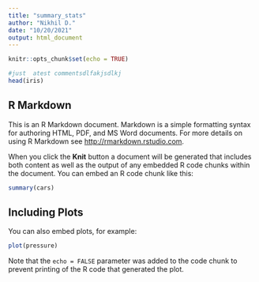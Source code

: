 ```yaml
---
title: "summary_stats"
author: "Nikhil D."
date: "10/20/2021"
output: html_document
---
```


```r
knitr::opts_chunk$set(echo = TRUE)

#just  atest commentsdlfakjsdlkj
head(iris)
```

## R Markdown

This is an R Markdown document. Markdown is a simple formatting syntax for authoring HTML, PDF, and MS Word documents. For more details on using R Markdown see <http://rmarkdown.rstudio.com>.

When you click the **Knit** button a document will be generated that includes both content as well as the output of any embedded R code chunks within the document. You can embed an R code chunk like this:

```r
summary(cars)
```

## Including Plots

You can also embed plots, for example:

```r
plot(pressure)
```

Note that the `echo = FALSE` parameter was added to the code chunk to prevent printing of the R code that generated the plot.
